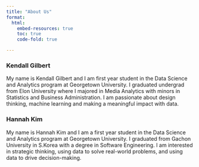 ```yaml
---
title: "About Us"
format: 
  html:
    embed-resources: true
    toc: true
    code-fold: true

---
```


### Kendall Gilbert 


My name is Kendall Gilbert and I am first year student in the Data Science and Analytics program at Georgetown University. I  graduated undergrad from Elon University where I majored in Media Analytics with minors in Statistics and Business Administration. I am passionate about design thinking, machine learning and making a meaningful impact with data.

### Hannah Kim

My name is Hannah Kim and I am a first year student in the Data Science and Analytics program at Georgetown University. I graduated from Gachon University in S.Korea with a degree in Software Engineering. I am interested in strategic thinking, using data to solve real-world problems, and using data to drive decision-making.
